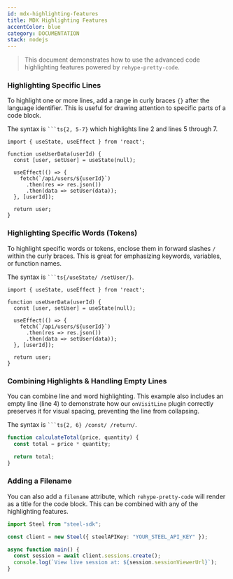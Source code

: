 ```yaml
---
id: mdx-highlighting-features
title: MDX Highlighting Features
accentColor: blue
category: DOCUMENTATION
stack: nodejs
---
```


> This document demonstrates how to use the advanced code highlighting features powered by `rehype-pretty-code`.

### Highlighting Specific Lines

To highlight one or more lines, add a range in curly braces `{}` after the language identifier. This is useful for drawing attention to specific parts of a code block.

The syntax is ` ```ts{2, 5-7} ` which highlights line 2 and lines 5 through 7.

```tsx {2, 6-8}
import { useState, useEffect } from 'react';

function useUserData(userId) {
  const [user, setUser] = useState(null);

  useEffect(() => {
    fetch(`/api/users/${userId}`)
      .then(res => res.json())
      .then(data => setUser(data));
  }, [userId]);

  return user;
}
```

### Highlighting Specific Words (Tokens)

To highlight specific words or tokens, enclose them in forward slashes `/` within the curly braces. This is great for emphasizing keywords, variables, or function names.

The syntax is ` ```ts{/useState/ /setUser/} `.

```tsx {/useState/ /setUser/}
import { useState, useEffect } from 'react';

function useUserData(userId) {
  const [user, setUser] = useState(null);

  useEffect(() => {
    fetch(`/api/users/${userId}`)
      .then(res => res.json())
      .then(data => setUser(data));
  }, [userId]);

  return user;
}
```

### Combining Highlights & Handling Empty Lines

You can combine line and word highlighting. This example also includes an empty line (line 4) to demonstrate how our `onVisitLine` plugin correctly preserves it for visual spacing, preventing the line from collapsing.

The syntax is ` ```ts{2, 6} /const/ /return/ `.

```ts {2, 6} /const/ /return/
function calculateTotal(price, quantity) {
  const total = price * quantity;

  return total;
}
```

### Adding a Filename

You can also add a `filename` attribute, which `rehype-pretty-code` will render as a title for the code block. This can be combined with any of the highlighting features.

```ts filename="api/steel-client.ts" {3} /Steel/
import Steel from "steel-sdk";

const client = new Steel({ steelAPIKey: "YOUR_STEEL_API_KEY" });

async function main() {
  const session = await client.sessions.create();
  console.log(`View live session at: ${session.sessionViewerUrl}`);
}
```